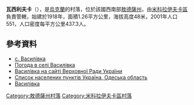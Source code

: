 {{coord|47|33|54|N|30|37|3|E|scale:30000|display=title}}

'''瓦西利夫卡'''（{{lang-uk|Василівка}}），是[[烏克蘭|烏克蘭]]的村落，位於該國西南部[[敖德薩州|敖德薩州]]，由[[米科拉伊夫卡區|米科拉伊夫卡區]]負責管轄，始建於1918年，面積1.26平方公里，海拔高度48米，2001年人口551，人口密度每平方公里437.3人。

==參考資料==
*[http://w1.c1.rada.gov.ua/pls/z7503/A005?rdat1=30.08.2013&rf7571=24615 с. Василівка]
* [http://weather.in.ua/ua/odesskaja/2604 Погода в селі Василівка] {{Wayback|url=http://weather.in.ua/ua/odesskaja/2604 |date=20160305202033 }}
* [http://w1.c1.rada.gov.ua/pls/z7503/A005?rdat1=30.08.2013&rf7571=24615 Василівка на сайті Верховної Ради України]
* [http://maps.vlasenko.net/list/ukraine/odeska/ Список населених пунктів Україна, Одеська область] {{Wayback|url=http://maps.vlasenko.net/list/ukraine/odeska/ |date=20170802193525 }}
*[http://maps.vlasenko.net/ua/odeska/mykolaivskyj/vasylivka/ Василівка]

{{DEFAULTSORT:Василівка}}
[[Category:敖德薩州村落|Category:敖德薩州村落]]
[[Category:米科拉伊夫卡區村落|Category:米科拉伊夫卡區村落]]


{{Odessa-geo-stub}}